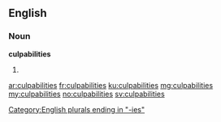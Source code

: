==English==

===Noun===
'''culpabilities'''

# {{plural of|culpability}}

[[Category:English plurals ending in "-ies"]]

[[ar:culpabilities]]
[[fr:culpabilities]]
[[ku:culpabilities]]
[[mg:culpabilities]]
[[my:culpabilities]]
[[no:culpabilities]]
[[sv:culpabilities]]